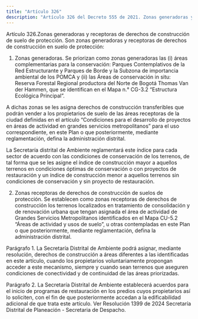 ```yaml
---
title: "Artículo 326"
description: "Artículo 326 del Decreto 555 de 2021. Zonas generadoras y receptoras de derechos de construcción de suelo de protección."
---
```


Artículo 326.Zonas generadoras y receptoras de derechos de construcción de suelo de protección. Son zonas generadoras y receptoras de derechos de construcción en suelo de protección:
 
1. Zonas generadoras. Se priorizan como zonas generadoras las (i) áreas complementarias para la conservación: Parques Contemplativos de la Red Estructurante y Parques de Borde y la Subzona de importancia ambiental de los POMCA y (ii) las Áreas de conservación in situ: Reserva Forestal Regional productora del Norte de Bogotá Thomas Van der Hammen, que se identifican en el Mapa n.° CG-3.2 “Estructura Ecológica Principal”.
 
A dichas zonas se les asigna derechos de construcción transferibles que podrán vender a los propietarios de suelo de las áreas receptoras de la ciudad definidas en el artículo “Condiciones para el desarrollo de proyectos en áreas de actividad en grandes servicios metropolitanos” para el uso correspondiente, en este Plan o que posteriormente, mediante reglamentación, defina la administración distrital.
 
La Secretaría distrital de Ambiente reglamentará este índice para cada sector de acuerdo con las condiciones de conservación de los terrenos, de tal forma que se les asigne el índice de construcción mayor a aquellos terrenos en condiciones óptimas de conservación o con proyectos de restauración y un índice de construcción menor a aquellos terrenos sin condiciones de conservación y sin proyecto de restauración.
 
2. Zonas receptoras de derechos de construcción de suelos de protección. Se establecen como zonas receptoras de derechos de construcción los terrenos localizados en tratamiento de consolidación y de renovación urbana que tengan asignada el área de actividad de Grandes Servicios Metropolitanos identificados en el Mapa CU-5.2 “Áreas de actividad y usos de suelo”, u otras contempladas en este Plan o que posteriormente, mediante reglamentación, defina la administración distrital.
 
Parágrafo 1. La Secretaría Distrital de Ambiente podrá asignar, mediante resolución, derechos de construcción a áreas diferentes a las identificadas en este artículo, cuando los propietarios voluntariamente propongan acceder a este mecanismo, siempre y cuando sean terrenos que aseguren condiciones de conectividad y de continuidad de las áreas priorizadas.
 
Parágrafo 2. La Secretaría Distrital de Ambiente establecerá acuerdos para el inicio de programas de restauración en los predios cuyos propietarios así lo soliciten, con el fin de que posteriormente accedan a la edificabilidad adicional de que trata este artículo.
Ver Resolución 1399 de 2024 Secretaría Distrital de Planeación - Secretaria de Despacho.
